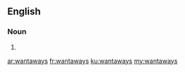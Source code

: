 ==English==

===Noun===
{{head|en}}

# {{plural of|wantaway}}

[[ar:wantaways]]
[[fr:wantaways]]
[[ku:wantaways]]
[[my:wantaways]]